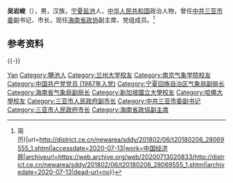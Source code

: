 '''吴岩峻'''（{{bd|1961年|11月|}}），男，汉族，[[宁夏|宁夏]][[盐池|盐池]]人，[[中华人民共和国|中华人民共和国]]政治人物，曾任[[中共三亚市委|中共三亚市委]]副书记、市长，现任[[海南省政协|海南省政协]]副主席、党组成员。<ref>{{Cite web|title=阿东提名为三亚市长 吴岩峻已当选海南省政协副主席(图{{!}}简历)|url=http://district.ce.cn/newarea/sddy/201802/06/t20180206_28069555_1.shtml|accessdate=2020-07-13|work=中国经济网|archiveurl=https://web.archive.org/web/20200713020833/http://district.ce.cn/newarea/sddy/201802/06/t20180206_28069555_1.shtml|archivedate=2020-07-13|dead-url=no}}</ref>

== 参考资料 ==
{{reflist}}

{{-}}
{{start box}}
{{s-gov|prc}}
{{s-before|[[王勇_(1957年)|王勇]]}}
{{s-title|[[海口市人民政府|海口市人民政府]]市长|2015年1月－2018年2月}}
{{s-after|[[阿东_(1970年)|阿东]]}}
{{end box}}
{{海南省领导人}}

{{Authority control}}
{{DEFAULTSORT:Wu吴}}
[[Category:吴姓|Yan]]
[[Category:鹽池人|Category:鹽池人]]
[[Category:兰州大学校友|Category:兰州大学校友]]
[[Category:南京气象学院校友|Category:南京气象学院校友]]
[[Category:中国共产党党员_(1987年入党)|Category:中国共产党党员 (1987年入党)]]
[[Category:宁夏回族自治区气象局副局长|Category:宁夏回族自治区气象局副局长]]
[[Category:海南省气象局副局长|Category:海南省气象局副局长]]
[[Category:新加坡國立大學校友|Category:新加坡國立大學校友]]
[[Category:哈佛大學校友|Category:哈佛大學校友]]
[[Category:三亚市人民政府副市长|Category:三亚市人民政府副市长]]
[[Category:中共三亚市委副书记|Category:中共三亚市委副书记]]
[[Category:三亚市人民政府市长|Category:三亚市人民政府市长]]
[[Category:海南省政協副主席|Category:海南省政協副主席]]